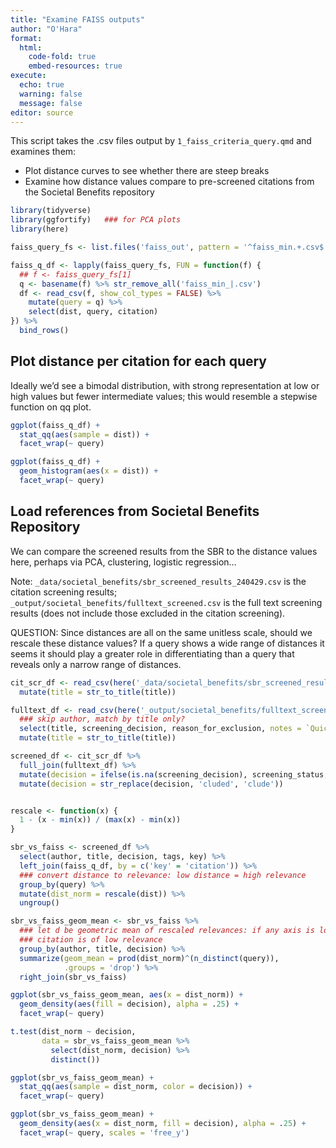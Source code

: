 ```yaml
---
title: "Examine FAISS outputs"
author: "O'Hara"
format: 
  html:
    code-fold: true
    embed-resources: true
execute:
  echo: true
  warning: false
  message: false
editor: source
---
```


This script takes the .csv files output by `1_faiss_criteria_query.qmd` and examines them:

* Plot distance curves to see whether there are steep breaks
* Examine how distance values compare to pre-screened citations from the Societal Benefits repository

```r
library(tidyverse)
library(ggfortify)   ### for PCA plots
library(here)
```

```r
faiss_query_fs <- list.files('faiss_out', pattern = '^faiss_min.+.csv$', full.names = TRUE)

faiss_q_df <- lapply(faiss_query_fs, FUN = function(f) {
  ## f <- faiss_query_fs[1]
  q <- basename(f) %>% str_remove_all('faiss_min_|.csv')
  df <- read_csv(f, show_col_types = FALSE) %>%
    mutate(query = q) %>%
    select(dist, query, citation)
}) %>%
  bind_rows()
```

## Plot distance per citation for each query

Ideally we'd see a bimodal distribution, with strong representation at low or high values but fewer intermediate values; this would resemble a stepwise function on qq plot.

```r
ggplot(faiss_q_df) +
  stat_qq(aes(sample = dist)) +
  facet_wrap(~ query)

ggplot(faiss_q_df) +
  geom_histogram(aes(x = dist)) +
  facet_wrap(~ query)
```

## Load references from Societal Benefits Repository

We can compare the screened results from the SBR to the distance values here, perhaps via PCA, clustering, logistic regression...

Note: `_data/societal_benefits/sbr_screened_results_240429.csv` is the citation screening results; `_output/societal_benefits/fulltext_screened.csv` is the full text screening results (does not include those excluded in the citation screening).

QUESTION: Since distances are all on the same unitless scale, should we rescale these distance values?  If a query shows a wide range of distances it seems it should play a greater role in differentiating than a query that reveals only a narrow range of distances.  

```r
cit_scr_df <- read_csv(here('_data/societal_benefits/sbr_screened_results_240429.csv')) %>%
  mutate(title = str_to_title(title))

fulltext_df <- read_csv(here('_output/societal_benefits/fulltext_screened.csv')) %>%
  ### skip author, match by title only?
  select(title, screening_decision, reason_for_exclusion, notes = `Quick notes`) %>%
  mutate(title = str_to_title(title))

screened_df <- cit_scr_df %>%
  full_join(fulltext_df) %>%
  mutate(decision = ifelse(is.na(screening_decision), screening_status, tolower(screening_decision))) %>%
  mutate(decision = str_replace(decision, 'cluded', 'clude'))


rescale <- function(x) {
  1 - (x - min(x)) / (max(x) - min(x))
}

sbr_vs_faiss <- screened_df %>%
  select(author, title, decision, tags, key) %>%
  left_join(faiss_q_df, by = c('key' = 'citation')) %>%
  ### convert distance to relevance: low distance = high relevance
  group_by(query) %>%
  mutate(dist_norm = rescale(dist)) %>%
  ungroup()

sbr_vs_faiss_geom_mean <- sbr_vs_faiss %>%
  ### let d be geometric mean of rescaled relevances: if any axis is low relevance,
  ### citation is of low relevance
  group_by(author, title, decision) %>%
  summarize(geom_mean = prod(dist_norm)^(n_distinct(query)), 
            .groups = 'drop') %>%
  right_join(sbr_vs_faiss)

ggplot(sbr_vs_faiss_geom_mean, aes(x = dist_norm)) +
  geom_density(aes(fill = decision), alpha = .25) +
  facet_wrap(~ query)

t.test(dist_norm ~ decision,
       data = sbr_vs_faiss_geom_mean %>% 
         select(dist_norm, decision) %>% 
         distinct())
```

```r
ggplot(sbr_vs_faiss_geom_mean) +
  stat_qq(aes(sample = dist_norm, color = decision)) +
  facet_wrap(~ query)

ggplot(sbr_vs_faiss_geom_mean) +
  geom_density(aes(x = dist_norm, fill = decision), alpha = .25) +
  facet_wrap(~ query, scales = 'free_y')
```


